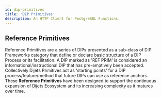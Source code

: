 ```yaml
---
id: dip-primitives
title: 'DIP Primitives'
description: An HTTP Client for PostgreSQL Functions.
---
```


## Reference Primitives

Reference Primitives are a series of DIPs presented as a sub-class of DIP Frameworks category that define or declare basic structure of a DIP Process or its facilitation.
A DIP marked as 'REF PRIM' is considered an informational/instructional DIP that has pre-emptively been accepted. Collectively Dijets Primitives
act as 'starting points' for a DIP process/feature/method that future DIPs can use as reference anchors.
These **Reference Primitives** have been designed to support the continuous expansion of Dijets Ecosystem and its increasing complexity as it matures over time.